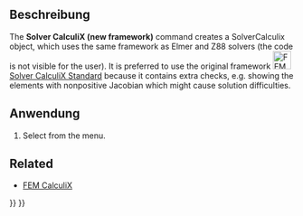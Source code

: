 <languages/>

{{VeryImportantMessage|Veraltet ({{VersionPlus/de|1.0}}).}}

{{Docnav/de
|
|
|[[FEM_Workbench/de|FEM]]
|
|
|IconC=Workbench_FEM.svg
}}

{{GuiCommand/de
|Name=FEM SolverCalculiX
|Name/de=FEM SolverCalculiX
|MenuLocation=Lösen → Solver CalculiX (new framework)
|Workbenches=[[FEM_Workbench/de|FEM]]
|Shortcut={{KEY|S}} {{KEY|C}}
}}

<span id="Description"></span>
==Beschreibung==

The '''Solver CalculiX (new framework)''' command creates a SolverCalculix object, which uses the same framework as Elmer and Z88 solvers (the code is not visible for the user). It is preferred to use the original framework [[Image:FEM_SolverCalculixCxxtools.svg|32px]] [[FEM_SolverCalculixCxxtools|Solver CalculiX Standard]] because it contains extra checks, e.g. showing the elements with nonpositive Jacobian which might cause solution difficulties.

<span id="Usage"></span>
==Anwendung==

# Select {{MenuCommand|Solve → [[Image:FEM_SolverCalculiX.svg|16px]] Solver CalculiX (new framework)}} from the menu.

==Related==

* [[FEM_CalculiX/de|FEM CalculiX]]


{{Docnav/de
|
|
|[[FEM_Workbench/de|FEM]]
|
|
|IconC=Workbench_FEM.svg
}}

{{FEM Tools navi{{#translation:}}}}
{{Userdocnavi{{#translation:}}}}